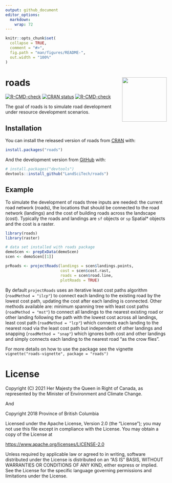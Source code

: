 ```yaml
---
output: github_document
editor_options: 
  markdown: 
    wrap: 72
---
```


<!-- README.md is generated from README.Rmd. Please edit that file -->

```r
knitr::opts_chunk$set(
  collapse = TRUE,
  comment = "#>",
  fig.path = "man/figures/README-",
  out.width = "100%"
)
```

# roads <a href="https://landscitech.github.io/roads/"><img src="man/figures/logo.png" align="right" height="139" /></a>


<!-- badges: start -->

[![R-CMD-check](https://github.com/LandSciTech/roads/workflows/R-CMD-check/badge.svg)](https://github.com/LandSciTech/roads/actions)
[![CRAN status](https://www.r-pkg.org/badges/version/roads)](https://CRAN.R-project.org/package=roads)
[![R-CMD-check](https://github.com/LandSciTech/roads/actions/workflows/R-CMD-check.yaml/badge.svg)](https://github.com/LandSciTech/roads/actions/workflows/R-CMD-check.yaml)
<!-- badges: end -->

The goal of roads is to simulate road development under resource
development scenarios. 

## Installation

You can install the released version of roads from
[CRAN](https://CRAN.R-project.org) with:

``` r
install.packages("roads")
```

And the development version from
[GitHub](https://github.com/LandSciTech/roads) with:

``` r
# install.packages("devtools")
devtools::install_github("LandSciTech/roads")
```

## Example

To simulate the development of roads three inputs are needed: the
current road network (roads), the locations that should be connected to
the road network (landings) and the cost of building roads across the
landscape (cost). Typically the roads and landings are `sf` objects or `sp`
Spatial\* objects and the cost is a raster.

```r
library(roads)
library(raster)

# data set installed with roads package
demoScen <- prepExData(demoScen)
scen <- demoScen[[1]]

prRoads <- projectRoads(landings = scen$landings.points, 
                        cost = scen$cost.rast,
                        roads = scen$road.line, 
                        plotRoads = TRUE) 

```

By default `projectRoads` uses an iterative least cost paths algorithm (`roadMethod = "ilcp"`) to connect each landing to the existing road by the lowest cost path, updating the cost after each landing is connected. Other methods available are: minimum spanning tree with least cost
paths (`roadMethod = "mst"`) to connect all landings to the
nearest existing road or other landing following the path with the
lowest cost across all landings, least cost path
(`roadMethod = "lcp"`) which connects each landing to the nearest road
via the least cost path but independent of other landings and snapping
(`roadMethod = "snap"`) which ignores both cost and other landings and
simply connects each landing to the nearest road "as the crow flies".

For more details on how to use the package see the vignette `vignette("roads-vignette", package = "roads")`

# License

Copyright (C) 2021 Her Majesty the Queen in Right of Canada, as
represented by the Minister of Environment and Climate Change.

And 

Copyright 2018 Province of British Columbia

Licensed under the Apache License, Version 2.0 (the "License"); you may
not use this file except in compliance with the License. You may obtain
a copy of the License at

<https://www.apache.org/licenses/LICENSE-2.0>

Unless required by applicable law or agreed to in writing, software
distributed under the License is distributed on an "AS IS" BASIS,
WITHOUT WARRANTIES OR CONDITIONS OF ANY KIND, either express or implied.
See the License for the specific language governing permissions and
limitations under the License.
